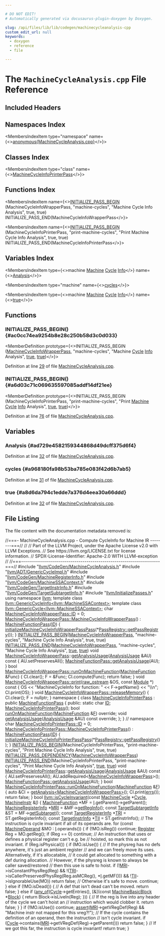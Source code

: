 ```yaml
---

# DO NOT EDIT!
# Automatically generated via docusaurus-plugin-doxygen by Doxygen.

slug: /api/files/lib/lib/codegen/machinecycleanalysis-cpp
custom_edit_url: null
keywords:
  - doxygen
  - reference
  - file

---
```





# The `MachineCycleAnalysis.cpp` File Reference

<DoxygenPage pluginConfig={pluginConfig}>



## Included Headers

<IncludesList>
<IncludesListItem
  filePath="llvm/CodeGen/MachineCycleAnalysis.h"
  permalink="/docs/api/files/include/include/llvm/include/llvm/codegen/machinecycleanalysis-h"
  isLocal="true" />
<IncludesListItem
  filePath="llvm/ADT/GenericCycleImpl.h"
  permalink="/docs/api/files/include/include/llvm/include/llvm/adt/genericcycleimpl-h"
  isLocal="true" />
<IncludesListItem
  filePath="llvm/CodeGen/MachineRegisterInfo.h"
  permalink="/docs/api/files/include/include/llvm/include/llvm/codegen/machineregisterinfo-h"
  isLocal="true" />
<IncludesListItem
  filePath="llvm/CodeGen/MachineSSAContext.h"
  permalink="/docs/api/files/include/include/llvm/include/llvm/codegen/machinessacontext-h"
  isLocal="true" />
<IncludesListItem
  filePath="llvm/CodeGen/TargetInstrInfo.h"
  permalink="/docs/api/files/include/include/llvm/include/llvm/codegen/targetinstrinfo-h"
  isLocal="true" />
<IncludesListItem
  filePath="llvm/CodeGen/TargetSubtargetInfo.h"
  permalink="/docs/api/files/include/include/llvm/include/llvm/codegen/targetsubtargetinfo-h"
  isLocal="true" />
<IncludesListItem
  filePath="llvm/InitializePasses.h"
  permalink="/docs/api/files/include/include/llvm/initializepasses-h"
  isLocal="true" />
</IncludesList>

## Namespaces Index

<MembersIndex>

<MembersIndexItem
  type="namespace"
  name={<><a href="/docs/api/namespaces/anonymous-machinecycleanalysis-cpp-">anonymous&#123;MachineCycleAnalysis.cpp&#125;</a></>}>
</MembersIndexItem>

</MembersIndex>

## Classes Index

<MembersIndex>

<MembersIndexItem
  type="class"
  name={<><a href="/docs/api/classes/anonymous-namespace-machinecycleanalysis-cpp-/machinecycleinfoprinterpass">MachineCycleInfoPrinterPass</a></>}>
</MembersIndexItem>

</MembersIndex>

## Functions Index

<MembersIndex>

<MembersIndexItem
  name={<><a href="#ac0cc74ea9254b8e28c250b58d3c0d033">INITIALIZE&#95;PASS&#95;BEGIN</a> (MachineCycleInfoWrapperPass, &quot;machine-cycles&quot;, &quot;Machine Cycle Info Analysis&quot;, true, true) INITIALIZE&#95;PASS&#95;END(MachineCycleInfoWrapperPass</>}>
</MembersIndexItem>

<MembersIndexItem
  name={<><a href="#a6d03c71c069635597085addf14df21ee">INITIALIZE&#95;PASS&#95;BEGIN</a> (MachineCycleInfoPrinterPass, &quot;print-machine-cycles&quot;, &quot;Print Machine Cycle Info Analysis&quot;, true, true) INITIALIZE&#95;PASS&#95;END(MachineCycleInfoPrinterPass</>}>
</MembersIndexItem>

</MembersIndex>

## Variables Index

<MembersIndex>

<MembersIndexItem
  type={<>machine <a href="/docs/api/files/lib/lib/passes/passbuilderbindings-cpp/#a2e16e55de32fe349f3e8242166918205">Machine</a> <a href="/docs/api/namespaces/llvm/#a60dc5ae8be8d73033ce099677e645b9b">Cycle</a> <a href="/docs/api/files/lib/lib/codegen/lib/codegen/globalisel/cseinfo-cpp/#a75f8a8519c2c9b30e7c06dc5e256fffa">Info</a></>}
  name={<><a href="#ad729e4582159344868d49dcff375d6f4">Analysis</a></>}>
</MembersIndexItem>

<MembersIndexItem
  type="machine"
  name={<><a href="#a968180fa98b53ba785e083f42d6b7ab5">cycles</a></>}>
</MembersIndexItem>

<MembersIndexItem
  type={<>machine <a href="/docs/api/files/lib/lib/passes/passbuilderbindings-cpp/#a2e16e55de32fe349f3e8242166918205">Machine</a> <a href="/docs/api/namespaces/llvm/#a60dc5ae8be8d73033ce099677e645b9b">Cycle</a> <a href="/docs/api/files/lib/lib/codegen/lib/codegen/globalisel/cseinfo-cpp/#a75f8a8519c2c9b30e7c06dc5e256fffa">Info</a></>}
  name={<><a href="#a8d6da794c1edde7a376d4eea30a66ddd">true</a></>}>
</MembersIndexItem>

</MembersIndex>


<SectionDefinition>

## Functions

### INITIALIZE&#95;PASS&#95;BEGIN() {#ac0cc74ea9254b8e28c250b58d3c0d033}

<MemberDefinition
  prototype={<>INITIALIZE&#95;PASS&#95;BEGIN (<a href="/docs/api/classes/llvm/machinecycleinfowrapperpass">MachineCycleInfoWrapperPass</a>, &quot;machine-cycles&quot;, &quot;Machine <a href="/docs/api/namespaces/llvm/#a60dc5ae8be8d73033ce099677e645b9b">Cycle</a> <a href="/docs/api/files/lib/lib/codegen/lib/codegen/globalisel/cseinfo-cpp/#a75f8a8519c2c9b30e7c06dc5e256fffa">Info</a> Analysis&quot;, <a href="/docs/api/files/lib/lib/analysis/basicaliasanalysis-cpp/#af6d5cafbdfc5313e65d990120021a3ec">true</a>, <a href="/docs/api/files/lib/lib/analysis/basicaliasanalysis-cpp/#af6d5cafbdfc5313e65d990120021a3ec">true</a>)</>}>

Definition at line <a href="#l00029">29</a> of file <a href="/docs/api/files/lib/lib/codegen/machinecycleanalysis-cpp">MachineCycleAnalysis.cpp</a>.
</MemberDefinition>

### INITIALIZE&#95;PASS&#95;BEGIN() {#a6d03c71c069635597085addf14df21ee}

<MemberDefinition
  prototype={<>INITIALIZE&#95;PASS&#95;BEGIN (MachineCycleInfoPrinterPass, &quot;print-machine-cycles&quot;, &quot;Print <a href="/docs/api/files/lib/lib/passes/passbuilderbindings-cpp/#a2e16e55de32fe349f3e8242166918205">Machine</a> <a href="/docs/api/namespaces/llvm/#a60dc5ae8be8d73033ce099677e645b9b">Cycle</a> <a href="/docs/api/files/lib/lib/codegen/lib/codegen/globalisel/cseinfo-cpp/#a75f8a8519c2c9b30e7c06dc5e256fffa">Info</a> Analysis&quot;, <a href="/docs/api/files/lib/lib/analysis/basicaliasanalysis-cpp/#af6d5cafbdfc5313e65d990120021a3ec">true</a>, <a href="/docs/api/files/lib/lib/analysis/basicaliasanalysis-cpp/#af6d5cafbdfc5313e65d990120021a3ec">true</a>)</>}>

Definition at line <a href="#l00076">76</a> of file <a href="/docs/api/files/lib/lib/codegen/machinecycleanalysis-cpp">MachineCycleAnalysis.cpp</a>.
</MemberDefinition>

</SectionDefinition>

<SectionDefinition>

## Variables

### Analysis {#ad729e4582159344868d49dcff375d6f4}

<MemberDefinition
  prototype="print machine Print Machine Cycle Info Analysis">

Definition at line <a href="#l00032">32</a> of file <a href="/docs/api/files/lib/lib/codegen/machinecycleanalysis-cpp">MachineCycleAnalysis.cpp</a>.
</MemberDefinition>

### cycles {#a968180fa98b53ba785e083f42d6b7ab5}

<MemberDefinition
  prototype="print machine cycles">

Definition at line <a href="#l00031">31</a> of file <a href="/docs/api/files/lib/lib/codegen/machinecycleanalysis-cpp">MachineCycleAnalysis.cpp</a>.
</MemberDefinition>

### true {#a8d6da794c1edde7a376d4eea30a66ddd}

<MemberDefinition
  prototype="print machine Print Machine Cycle Info true">

Definition at line <a href="#l00032">32</a> of file <a href="/docs/api/files/lib/lib/codegen/machinecycleanalysis-cpp">MachineCycleAnalysis.cpp</a>.
</MemberDefinition>

</SectionDefinition>

## File Listing

The file content with the documentation metadata removed is:

<ProgramListing>

<Link id="l00001" /><CodeLine lineNumber="1"><span class="doxyHighlightComment">//===- MachineCycleAnalysis.cpp - Compute CycleInfo for Machine IR --------===//</span></CodeLine>
<Link id="l00002" /><CodeLine lineNumber="2"><span class="doxyHighlightComment">//</span></CodeLine>
<Link id="l00003" /><CodeLine lineNumber="3"><span class="doxyHighlightComment">// Part of the LLVM Project, under the Apache License v2.0 with LLVM Exceptions.</span></CodeLine>
<Link id="l00004" /><CodeLine lineNumber="4"><span class="doxyHighlightComment">// See https://llvm.org/LICENSE.txt for license information.</span></CodeLine>
<Link id="l00005" /><CodeLine lineNumber="5"><span class="doxyHighlightComment">// SPDX-License-Identifier: Apache-2.0 WITH LLVM-exception</span></CodeLine>
<Link id="l00006" /><CodeLine lineNumber="6"><span class="doxyHighlightComment">//</span></CodeLine>
<Link id="l00007" /><CodeLine lineNumber="7"><span class="doxyHighlightComment">//===----------------------------------------------------------------------===//</span></CodeLine>
<Link id="l00008" /><CodeLine lineNumber="8"></CodeLine>
<Link id="l00009" /><CodeLine lineNumber="9"><span class="doxyHighlightPreprocessor">#include &quot;<a href="/docs/api/files/include/include/llvm/include/llvm/codegen/machinecycleanalysis-h">llvm/CodeGen/MachineCycleAnalysis.h</a>&quot;</span></CodeLine>
<Link id="l00010" /><CodeLine lineNumber="10"><span class="doxyHighlightPreprocessor">#include &quot;<a href="/docs/api/files/include/include/llvm/include/llvm/adt/genericcycleimpl-h">llvm/ADT/GenericCycleImpl.h</a>&quot;</span></CodeLine>
<Link id="l00011" /><CodeLine lineNumber="11"><span class="doxyHighlightPreprocessor">#include &quot;<a href="/docs/api/files/include/include/llvm/include/llvm/codegen/machineregisterinfo-h">llvm/CodeGen/MachineRegisterInfo.h</a>&quot;</span></CodeLine>
<Link id="l00012" /><CodeLine lineNumber="12"><span class="doxyHighlightPreprocessor">#include &quot;<a href="/docs/api/files/include/include/llvm/include/llvm/codegen/machinessacontext-h">llvm/CodeGen/MachineSSAContext.h</a>&quot;</span></CodeLine>
<Link id="l00013" /><CodeLine lineNumber="13"><span class="doxyHighlightPreprocessor">#include &quot;<a href="/docs/api/files/include/include/llvm/include/llvm/codegen/targetinstrinfo-h">llvm/CodeGen/TargetInstrInfo.h</a>&quot;</span></CodeLine>
<Link id="l00014" /><CodeLine lineNumber="14"><span class="doxyHighlightPreprocessor">#include &quot;<a href="/docs/api/files/include/include/llvm/include/llvm/codegen/targetsubtargetinfo-h">llvm/CodeGen/TargetSubtargetInfo.h</a>&quot;</span></CodeLine>
<Link id="l00015" /><CodeLine lineNumber="15"><span class="doxyHighlightPreprocessor">#include &quot;<a href="/docs/api/files/include/include/llvm/initializepasses-h">llvm/InitializePasses.h</a>&quot;</span></CodeLine>
<Link id="l00016" /><CodeLine lineNumber="16"></CodeLine>
<Link id="l00017" /><CodeLine lineNumber="17"><span class="doxyHighlightKeyword">using namespace </span><span class="doxyHighlight"><a href="/docs/api/namespaces/llvm">llvm</a>;</span></CodeLine>
<Link id="l00018" /><CodeLine lineNumber="18"></CodeLine>
<Link id="l00019" /><CodeLine lineNumber="19"><span class="doxyHighlightKeyword">template</span><span class="doxyHighlight"> </span><span class="doxyHighlightKeyword">class </span><span class="doxyHighlight"><a href="/docs/api/classes/llvm/genericcycleinfo">llvm::GenericCycleInfo&lt;llvm::MachineSSAContext&gt;</a>;</span></CodeLine>
<Link id="l00020" /><CodeLine lineNumber="20"><span class="doxyHighlightKeyword">template</span><span class="doxyHighlight"> </span><span class="doxyHighlightKeyword">class </span><span class="doxyHighlight"><a href="/docs/api/classes/llvm/genericcycle">llvm::GenericCycle&lt;llvm::MachineSSAContext&gt;</a>;</span></CodeLine>
<Link id="l00021" /><CodeLine lineNumber="21"></CodeLine>
<Link id="l00022" /><CodeLine lineNumber="22"><span class="doxyHighlightKeywordType">char</span><span class="doxyHighlight"> <a href="/docs/api/classes/llvm/machinecycleinfowrapperpass/#a7eee368f49ed7c38307a48a576de0006">MachineCycleInfoWrapperPass::ID</a> = 0;</span></CodeLine>
<Link id="l00023" /><CodeLine lineNumber="23"></CodeLine>
<Link id="l00024" /><CodeLine lineNumber="24" lineLink="/docs/api/classes/llvm/machinecycleinfowrapperpass/#a125313bddaf556f85f4e39e1071960ae"><span class="doxyHighlight"><a href="/docs/api/classes/llvm/machinecycleinfowrapperpass/#a125313bddaf556f85f4e39e1071960ae">MachineCycleInfoWrapperPass::MachineCycleInfoWrapperPass</a>()</span></CodeLine>
<Link id="l00025" /><CodeLine lineNumber="25"><span class="doxyHighlight">    : <a href="/docs/api/classes/llvm/machinefunctionpass/#a29c81d2386f4a727c6d33413807530c8">MachineFunctionPass</a>(<a href="/docs/api/classes/llvm/machinecycleinfowrapperpass/#a7eee368f49ed7c38307a48a576de0006">ID</a>) &#123;</span></CodeLine>
<Link id="l00026" /><CodeLine lineNumber="26"><span class="doxyHighlight">  <a href="/docs/api/namespaces/llvm/#a55d89b5ea109e821b4f8cc8a7cfadb81">initializeMachineCycleInfoWrapperPassPass</a>(&#42;<a href="/docs/api/classes/llvm/passregistry/#a05a729900b76c89e808c6c3094921b2f">PassRegistry::getPassRegistry</a>());</span></CodeLine>
<Link id="l00027" /><CodeLine lineNumber="27"><span class="doxyHighlight">&#125;</span></CodeLine>
<Link id="l00028" /><CodeLine lineNumber="28"></CodeLine>
<Link id="l00029" /><CodeLine lineNumber="29" lineLink="#ac0cc74ea9254b8e28c250b58d3c0d033"><span class="doxyHighlight"><a href="/docs/api/files/include/include/llvm/passsupport-h/#aaa970fc931c1c63037a8182e028d04b1">INITIALIZE&#95;PASS&#95;BEGIN</a>(<a href="/docs/api/classes/llvm/machinecycleinfowrapperpass">MachineCycleInfoWrapperPass</a>, </span><span class="doxyHighlightStringLiteral">&quot;machine-cycles&quot;</span><span class="doxyHighlight">,</span></CodeLine>
<Link id="l00030" /><CodeLine lineNumber="30"><span class="doxyHighlight">                      </span><span class="doxyHighlightStringLiteral">&quot;Machine Cycle Info Analysis&quot;</span><span class="doxyHighlight">, </span><span class="doxyHighlightKeyword">true</span><span class="doxyHighlight">, </span><span class="doxyHighlightKeyword">true</span><span class="doxyHighlight">)</span></CodeLine>
<Link id="l00031" /><CodeLine lineNumber="31" lineLink="#a968180fa98b53ba785e083f42d6b7ab5"><span class="doxyHighlight"><a href="/docs/api/files/include/include/llvm/passsupport-h/#a74ce8276b89067e806f67c45a6d92575">INITIALIZE&#95;PASS&#95;END</a>(<a href="/docs/api/classes/llvm/machinecycleinfowrapperpass">MachineCycleInfoWrapperPass</a>, </span><span class="doxyHighlightStringLiteral">&quot;machine-cycles&quot;</span><span class="doxyHighlight">,</span></CodeLine>
<Link id="l00032" /><CodeLine lineNumber="32" lineLink="#ad729e4582159344868d49dcff375d6f4"><span class="doxyHighlight">                    </span><span class="doxyHighlightStringLiteral">&quot;Machine Cycle Info Analysis&quot;</span><span class="doxyHighlight">, <a href="/docs/api/files/lib/lib/analysis/basicaliasanalysis-cpp/#af6d5cafbdfc5313e65d990120021a3ec">true</a>, <a href="/docs/api/files/lib/lib/analysis/basicaliasanalysis-cpp/#af6d5cafbdfc5313e65d990120021a3ec">true</a>)</span></CodeLine>
<Link id="l00033" /><CodeLine lineNumber="33"></CodeLine>
<Link id="l00034" /><CodeLine lineNumber="34" lineLink="/docs/api/classes/llvm/machinecycleinfowrapperpass/#ae0312a22d97b4b52f0042774d79b2dee"><span class="doxyHighlightKeywordType">void</span><span class="doxyHighlight"> <a href="/docs/api/classes/llvm/machinecycleinfowrapperpass/#a125313bddaf556f85f4e39e1071960ae">MachineCycleInfoWrapperPass</a>::<a href="/docs/api/classes/llvm/machinecycleinfowrapperpass/#ae0312a22d97b4b52f0042774d79b2dee">getAnalysisUsage</a>(<a href="/docs/api/classes/llvm/analysisusage">AnalysisUsage</a> &amp;AU)</span><span class="doxyHighlightKeyword"> const </span><span class="doxyHighlight">&#123;</span></CodeLine>
<Link id="l00035" /><CodeLine lineNumber="35"><span class="doxyHighlight">  AU.setPreservesAll();</span></CodeLine>
<Link id="l00036" /><CodeLine lineNumber="36"><span class="doxyHighlight">  <a href="/docs/api/classes/llvm/machinefunctionpass/#a864fd57b4304ef933b3281d0ef85a88e">MachineFunctionPass::getAnalysisUsage</a>(AU);</span></CodeLine>
<Link id="l00037" /><CodeLine lineNumber="37"><span class="doxyHighlight">&#125;</span></CodeLine>
<Link id="l00038" /><CodeLine lineNumber="38"></CodeLine>
<Link id="l00039" /><CodeLine lineNumber="39" lineLink="/docs/api/classes/llvm/machinecycleinfowrapperpass/#a45e3658890ae0eb53a8608d7cee01fcc"><span class="doxyHighlightKeywordType">bool</span><span class="doxyHighlight"> <a href="/docs/api/classes/llvm/machinecycleinfowrapperpass/#a45e3658890ae0eb53a8608d7cee01fcc">MachineCycleInfoWrapperPass::runOnMachineFunction</a>(<a href="/docs/api/classes/llvm/machinefunction">MachineFunction</a> &amp;Func) &#123;</span></CodeLine>
<Link id="l00040" /><CodeLine lineNumber="40"><span class="doxyHighlight">  CI.clear();</span></CodeLine>
<Link id="l00041" /><CodeLine lineNumber="41"></CodeLine>
<Link id="l00042" /><CodeLine lineNumber="42"><span class="doxyHighlight">  F = &amp;Func;</span></CodeLine>
<Link id="l00043" /><CodeLine lineNumber="43"><span class="doxyHighlight">  CI.compute(Func);</span></CodeLine>
<Link id="l00044" /><CodeLine lineNumber="44"><span class="doxyHighlight">  </span><span class="doxyHighlightKeywordFlow">return</span><span class="doxyHighlight"> </span><span class="doxyHighlightKeyword">false</span><span class="doxyHighlight">;</span></CodeLine>
<Link id="l00045" /><CodeLine lineNumber="45"><span class="doxyHighlight">&#125;</span></CodeLine>
<Link id="l00046" /><CodeLine lineNumber="46"></CodeLine>
<Link id="l00047" /><CodeLine lineNumber="47" lineLink="/docs/api/classes/llvm/machinecycleinfowrapperpass/#a2416ee051429bfc2ac33ef23f8283988"><span class="doxyHighlightKeywordType">void</span><span class="doxyHighlight"> <a href="/docs/api/classes/llvm/machinecycleinfowrapperpass/#a2416ee051429bfc2ac33ef23f8283988">MachineCycleInfoWrapperPass::print</a>(<a href="/docs/api/classes/llvm/raw-ostream">raw&#95;ostream</a> &amp;OS, </span><span class="doxyHighlightKeyword">const</span><span class="doxyHighlight"> <a href="/docs/api/classes/llvm/module">Module</a> &#42;)</span><span class="doxyHighlightKeyword"> const </span><span class="doxyHighlight">&#123;</span></CodeLine>
<Link id="l00048" /><CodeLine lineNumber="48"><span class="doxyHighlight">  OS &lt;&lt; </span><span class="doxyHighlightStringLiteral">&quot;MachineCycleInfo for function: &quot;</span><span class="doxyHighlight"> &lt;&lt; F-&gt;getName() &lt;&lt; </span><span class="doxyHighlightStringLiteral">&quot;\\n&quot;</span><span class="doxyHighlight">;</span></CodeLine>
<Link id="l00049" /><CodeLine lineNumber="49"><span class="doxyHighlight">  CI.print(OS);</span></CodeLine>
<Link id="l00050" /><CodeLine lineNumber="50"><span class="doxyHighlight">&#125;</span></CodeLine>
<Link id="l00051" /><CodeLine lineNumber="51"></CodeLine>
<Link id="l00052" /><CodeLine lineNumber="52" lineLink="/docs/api/classes/llvm/machinecycleinfowrapperpass/#a10d18e0e754f0de1de69d7f65471554a"><span class="doxyHighlightKeywordType">void</span><span class="doxyHighlight"> <a href="/docs/api/classes/llvm/machinecycleinfowrapperpass/#a10d18e0e754f0de1de69d7f65471554a">MachineCycleInfoWrapperPass::releaseMemory</a>() &#123;</span></CodeLine>
<Link id="l00053" /><CodeLine lineNumber="53"><span class="doxyHighlight">  CI.clear();</span></CodeLine>
<Link id="l00054" /><CodeLine lineNumber="54"><span class="doxyHighlight">  F = </span><span class="doxyHighlightKeyword">nullptr</span><span class="doxyHighlight">;</span></CodeLine>
<Link id="l00055" /><CodeLine lineNumber="55"><span class="doxyHighlight">&#125;</span></CodeLine>
<Link id="l00056" /><CodeLine lineNumber="56"></CodeLine>
<Link id="l00057" /><CodeLine lineNumber="57" lineLink="/docs/api/namespaces/anonymous-machinecycleanalysis-cpp-"><span class="doxyHighlightKeyword">namespace </span><span class="doxyHighlight">&#123;</span></CodeLine>
<Link id="l00058" /><CodeLine lineNumber="58" lineLink="/docs/api/classes/anonymous-namespace-machinecycleanalysis-cpp-/machinecycleinfoprinterpass"><span class="doxyHighlightKeyword">class </span><span class="doxyHighlight"><a href="/docs/api/classes/anonymous-namespace-machinecycleanalysis-cpp-/machinecycleinfoprinterpass/#a0b66c506a44f4bad85f30f975f32a414">MachineCycleInfoPrinterPass</a> : </span><span class="doxyHighlightKeyword">public</span><span class="doxyHighlight"> <a href="/docs/api/classes/llvm/machinefunctionpass/#a29c81d2386f4a727c6d33413807530c8">MachineFunctionPass</a> &#123;</span></CodeLine>
<Link id="l00059" /><CodeLine lineNumber="59"><span class="doxyHighlightKeyword">public</span><span class="doxyHighlight">:</span></CodeLine>
<Link id="l00060" /><CodeLine lineNumber="60" lineLink="/docs/api/classes/anonymous-namespace-machinecycleanalysis-cpp-/machinecycleinfoprinterpass/#a4b9b21155f1e1973596cfb93643417b0"><span class="doxyHighlight">  </span><span class="doxyHighlightKeyword">static</span><span class="doxyHighlight"> </span><span class="doxyHighlightKeywordType">char</span><span class="doxyHighlight"> <a href="/docs/api/classes/anonymous-namespace-machinecycleanalysis-cpp-/machinecycleinfoprinterpass/#a4b9b21155f1e1973596cfb93643417b0">ID</a>;</span></CodeLine>
<Link id="l00061" /><CodeLine lineNumber="61"></CodeLine>
<Link id="l00062" /><CodeLine lineNumber="62"><span class="doxyHighlight">  <a href="/docs/api/classes/anonymous-namespace-machinecycleanalysis-cpp-/machinecycleinfoprinterpass/#a0b66c506a44f4bad85f30f975f32a414">MachineCycleInfoPrinterPass</a>();</span></CodeLine>
<Link id="l00063" /><CodeLine lineNumber="63"></CodeLine>
<Link id="l00064" /><CodeLine lineNumber="64"><span class="doxyHighlight">  </span><span class="doxyHighlightKeywordType">bool</span><span class="doxyHighlight"> <a href="/docs/api/classes/anonymous-namespace-machinecycleanalysis-cpp-/machinecycleinfoprinterpass/#a244db25a09b3907d84c4839019c1648a">runOnMachineFunction</a>(<a href="/docs/api/classes/llvm/machinefunction">MachineFunction</a> &amp;<a href="/docs/api/files/lib/lib/support/md5-cpp/#a96d73bbd7af15cb1fc38c3f4a3bd82e9">F</a>) </span><span class="doxyHighlightKeyword">override</span><span class="doxyHighlight">;</span></CodeLine>
<Link id="l00065" /><CodeLine lineNumber="65"><span class="doxyHighlight">  </span><span class="doxyHighlightKeywordType">void</span><span class="doxyHighlight"> <a href="/docs/api/classes/anonymous-namespace-machinecycleanalysis-cpp-/machinecycleinfoprinterpass/#a5ce22b3c77147de9078aa88e4f33a0cf">getAnalysisUsage</a>(<a href="/docs/api/classes/llvm/analysisusage">AnalysisUsage</a> &amp;AU) </span><span class="doxyHighlightKeyword">const override</span><span class="doxyHighlight">;</span></CodeLine>
<Link id="l00066" /><CodeLine lineNumber="66"><span class="doxyHighlight">&#125;;</span></CodeLine>
<Link id="l00067" /><CodeLine lineNumber="67"><span class="doxyHighlight">&#125; </span><span class="doxyHighlightComment">// namespace</span></CodeLine>
<Link id="l00068" /><CodeLine lineNumber="68"></CodeLine>
<Link id="l00069" /><CodeLine lineNumber="69"><span class="doxyHighlightKeywordType">char</span><span class="doxyHighlight"> <a href="/docs/api/classes/anonymous-namespace-machinecycleanalysis-cpp-/machinecycleinfoprinterpass/#a4b9b21155f1e1973596cfb93643417b0">MachineCycleInfoPrinterPass::ID</a> = 0;</span></CodeLine>
<Link id="l00070" /><CodeLine lineNumber="70"></CodeLine>
<Link id="l00071" /><CodeLine lineNumber="71" lineLink="/docs/api/classes/anonymous-namespace-machinecycleanalysis-cpp-/machinecycleinfoprinterpass/#a0b66c506a44f4bad85f30f975f32a414"><span class="doxyHighlight"><a href="/docs/api/classes/anonymous-namespace-machinecycleanalysis-cpp-/machinecycleinfoprinterpass/#a0b66c506a44f4bad85f30f975f32a414">MachineCycleInfoPrinterPass::MachineCycleInfoPrinterPass</a>()</span></CodeLine>
<Link id="l00072" /><CodeLine lineNumber="72"><span class="doxyHighlight">    : <a href="/docs/api/classes/llvm/machinefunctionpass/#a29c81d2386f4a727c6d33413807530c8">MachineFunctionPass</a>(<a href="/docs/api/classes/anonymous-namespace-machinecycleanalysis-cpp-/machinecycleinfoprinterpass/#a4b9b21155f1e1973596cfb93643417b0">ID</a>) &#123;</span></CodeLine>
<Link id="l00073" /><CodeLine lineNumber="73"><span class="doxyHighlight">  <a href="/docs/api/namespaces/llvm/#ac32be646acc27c1470515722af1ba2ba">initializeMachineCycleInfoPrinterPassPass</a>(&#42;<a href="/docs/api/classes/llvm/passregistry/#a05a729900b76c89e808c6c3094921b2f">PassRegistry::getPassRegistry</a>());</span></CodeLine>
<Link id="l00074" /><CodeLine lineNumber="74"><span class="doxyHighlight">&#125;</span></CodeLine>
<Link id="l00075" /><CodeLine lineNumber="75"></CodeLine>
<Link id="l00076" /><CodeLine lineNumber="76" lineLink="#a6d03c71c069635597085addf14df21ee"><span class="doxyHighlight"><a href="/docs/api/files/include/include/llvm/passsupport-h/#aaa970fc931c1c63037a8182e028d04b1">INITIALIZE&#95;PASS&#95;BEGIN</a>(MachineCycleInfoPrinterPass, </span><span class="doxyHighlightStringLiteral">&quot;print-machine-cycles&quot;</span><span class="doxyHighlight">,</span></CodeLine>
<Link id="l00077" /><CodeLine lineNumber="77"><span class="doxyHighlight">                      </span><span class="doxyHighlightStringLiteral">&quot;Print Machine Cycle Info Analysis&quot;</span><span class="doxyHighlight">, </span><span class="doxyHighlightKeyword">true</span><span class="doxyHighlight">, </span><span class="doxyHighlightKeyword">true</span><span class="doxyHighlight">)</span></CodeLine>
<Link id="l00078" /><CodeLine lineNumber="78"><span class="doxyHighlight"><a href="/docs/api/files/include/include/llvm/passsupport-h/#a14724f1ccf528e73bb29bc9230737967">INITIALIZE&#95;PASS&#95;DEPENDENCY</a>(<a href="/docs/api/classes/llvm/machinecycleinfowrapperpass">MachineCycleInfoWrapperPass</a>)</span></CodeLine>
<Link id="l00079" /><CodeLine lineNumber="79"><span class="doxyHighlight"><a href="/docs/api/files/include/include/llvm/passsupport-h/#a74ce8276b89067e806f67c45a6d92575">INITIALIZE&#95;PASS&#95;END</a>(MachineCycleInfoPrinterPass, </span><span class="doxyHighlightStringLiteral">&quot;print-machine-cycles&quot;</span><span class="doxyHighlight">,</span></CodeLine>
<Link id="l00080" /><CodeLine lineNumber="80"><span class="doxyHighlight">                    </span><span class="doxyHighlightStringLiteral">&quot;Print Machine Cycle Info Analysis&quot;</span><span class="doxyHighlight">, <a href="/docs/api/files/lib/lib/analysis/basicaliasanalysis-cpp/#af6d5cafbdfc5313e65d990120021a3ec">true</a>, <a href="/docs/api/files/lib/lib/analysis/basicaliasanalysis-cpp/#af6d5cafbdfc5313e65d990120021a3ec">true</a>)</span></CodeLine>
<Link id="l00081" /><CodeLine lineNumber="81"></CodeLine>
<Link id="l00082" /><CodeLine lineNumber="82" lineLink="/docs/api/classes/anonymous-namespace-machinecycleanalysis-cpp-/machinecycleinfoprinterpass/#a5ce22b3c77147de9078aa88e4f33a0cf"><span class="doxyHighlightKeywordType">void</span><span class="doxyHighlight"> <a href="/docs/api/classes/anonymous-namespace-machinecycleanalysis-cpp-/machinecycleinfoprinterpass/#a0b66c506a44f4bad85f30f975f32a414">MachineCycleInfoPrinterPass</a>::<a href="/docs/api/classes/anonymous-namespace-machinecycleanalysis-cpp-/machinecycleinfoprinterpass/#a5ce22b3c77147de9078aa88e4f33a0cf">getAnalysisUsage</a>(<a href="/docs/api/classes/llvm/analysisusage">AnalysisUsage</a> &amp;AU)</span><span class="doxyHighlightKeyword"> const </span><span class="doxyHighlight">&#123;</span></CodeLine>
<Link id="l00083" /><CodeLine lineNumber="83"><span class="doxyHighlight">  AU.setPreservesAll();</span></CodeLine>
<Link id="l00084" /><CodeLine lineNumber="84"><span class="doxyHighlight">  AU.addRequired&lt;<a href="/docs/api/classes/llvm/machinecycleinfowrapperpass">MachineCycleInfoWrapperPass</a>&gt;();</span></CodeLine>
<Link id="l00085" /><CodeLine lineNumber="85"><span class="doxyHighlight">  <a href="/docs/api/classes/llvm/machinefunctionpass/#a864fd57b4304ef933b3281d0ef85a88e">MachineFunctionPass::getAnalysisUsage</a>(AU);</span></CodeLine>
<Link id="l00086" /><CodeLine lineNumber="86"><span class="doxyHighlight">&#125;</span></CodeLine>
<Link id="l00087" /><CodeLine lineNumber="87"></CodeLine>
<Link id="l00088" /><CodeLine lineNumber="88" lineLink="/docs/api/classes/anonymous-namespace-machinecycleanalysis-cpp-/machinecycleinfoprinterpass/#a244db25a09b3907d84c4839019c1648a"><span class="doxyHighlightKeywordType">bool</span><span class="doxyHighlight"> <a href="/docs/api/classes/anonymous-namespace-machinecycleanalysis-cpp-/machinecycleinfoprinterpass/#a244db25a09b3907d84c4839019c1648a">MachineCycleInfoPrinterPass::runOnMachineFunction</a>(<a href="/docs/api/classes/llvm/machinefunction">MachineFunction</a> &amp;<a href="/docs/api/files/lib/lib/support/md5-cpp/#a96d73bbd7af15cb1fc38c3f4a3bd82e9">F</a>) &#123;</span></CodeLine>
<Link id="l00089" /><CodeLine lineNumber="89"><span class="doxyHighlight">  </span><span class="doxyHighlightKeyword">auto</span><span class="doxyHighlight"> &amp;CI = <a href="/docs/api/classes/llvm/pass/#a4863e5e463fb79955269fbf7fbf52b80">getAnalysis&lt;MachineCycleInfoWrapperPass&gt;</a>();</span></CodeLine>
<Link id="l00090" /><CodeLine lineNumber="90"><span class="doxyHighlight">  CI.print(<a href="/docs/api/namespaces/llvm/#a9a7b5c68c90f85baaedaa854cc5002cc">errs</a>());</span></CodeLine>
<Link id="l00091" /><CodeLine lineNumber="91"><span class="doxyHighlight">  </span><span class="doxyHighlightKeywordFlow">return</span><span class="doxyHighlight"> </span><span class="doxyHighlightKeyword">false</span><span class="doxyHighlight">;</span></CodeLine>
<Link id="l00092" /><CodeLine lineNumber="92"><span class="doxyHighlight">&#125;</span></CodeLine>
<Link id="l00093" /><CodeLine lineNumber="93"></CodeLine>
<Link id="l00094" /><CodeLine lineNumber="94" lineLink="/docs/api/namespaces/llvm/#a186cd7587b668062d1cbf36fd03c24da"><span class="doxyHighlightKeywordType">bool</span><span class="doxyHighlight"> <a href="/docs/api/namespaces/llvm/#a186cd7587b668062d1cbf36fd03c24da">llvm::isCycleInvariant</a>(</span><span class="doxyHighlightKeyword">const</span><span class="doxyHighlight"> <a href="/docs/api/namespaces/llvm/#af2582bc073a57bab10916632073e24cd">MachineCycle</a> &#42;<a href="/docs/api/namespaces/llvm/#a60dc5ae8be8d73033ce099677e645b9b">Cycle</a>, <a href="/docs/api/classes/llvm/machineinstr">MachineInstr</a> &amp;<a href="/docs/api/files/lib/lib/support/md5-cpp/#ac0eafdc9ee161b71e7af98af736952fd">I</a>) &#123;</span></CodeLine>
<Link id="l00095" /><CodeLine lineNumber="95"><span class="doxyHighlight">  <a href="/docs/api/classes/llvm/machinefunction">MachineFunction</a> &#42;MF = <a href="/docs/api/files/lib/lib/support/md5-cpp/#ac0eafdc9ee161b71e7af98af736952fd">I</a>.getParent()-&gt;getParent();</span></CodeLine>
<Link id="l00096" /><CodeLine lineNumber="96"><span class="doxyHighlight">  <a href="/docs/api/classes/llvm/machineregisterinfo">MachineRegisterInfo</a> &#42;<a href="/docs/api/files/lib/lib/target/lib/target/aarch64/aarch64advsimdscalarpass-cpp/#aacd2ab195054a3e6a74bfbb9d5d571c8">MRI</a> = &amp;MF-&gt;<a href="/docs/api/classes/llvm/machinefunction/#a810234b6b3d223b7c74a4253fcc5ea5e">getRegInfo</a>();</span></CodeLine>
<Link id="l00097" /><CodeLine lineNumber="97"><span class="doxyHighlight">  </span><span class="doxyHighlightKeyword">const</span><span class="doxyHighlight"> <a href="/docs/api/classes/llvm/targetsubtargetinfo">TargetSubtargetInfo</a> &amp;ST = MF-&gt;<a href="/docs/api/classes/llvm/machinefunction/#a3825368aca2bc1550d173660df4da6a6">getSubtarget</a>();</span></CodeLine>
<Link id="l00098" /><CodeLine lineNumber="98"><span class="doxyHighlight">  </span><span class="doxyHighlightKeyword">const</span><span class="doxyHighlight"> <a href="/docs/api/classes/llvm/targetregisterinfo">TargetRegisterInfo</a> &#42;<a href="/docs/api/files/lib/lib/codegen/machinesink-cpp/#a0f36ed1bc17fc1aa97fe291c439a0698">TRI</a> = ST.getRegisterInfo();</span></CodeLine>
<Link id="l00099" /><CodeLine lineNumber="99"><span class="doxyHighlight">  </span><span class="doxyHighlightKeyword">const</span><span class="doxyHighlight"> <a href="/docs/api/classes/llvm/targetinstrinfo">TargetInstrInfo</a> &#42;<a href="/docs/api/files/lib/lib/target/lib/target/hexagon/hexagoncopytocombine-cpp/#a1d40004718218dbdf06b496766299101">TII</a> = ST.getInstrInfo();</span></CodeLine>
<Link id="l00100" /><CodeLine lineNumber="100"></CodeLine>
<Link id="l00101" /><CodeLine lineNumber="101"><span class="doxyHighlight">  </span><span class="doxyHighlightComment">// The instruction is cycle invariant if all of its operands are.</span></CodeLine>
<Link id="l00102" /><CodeLine lineNumber="102"><span class="doxyHighlight">  </span><span class="doxyHighlightKeywordFlow">for</span><span class="doxyHighlight"> (</span><span class="doxyHighlightKeyword">const</span><span class="doxyHighlight"> <a href="/docs/api/classes/llvm/machineoperand">MachineOperand</a> &amp;MO : <a href="/docs/api/files/lib/lib/support/md5-cpp/#ac0eafdc9ee161b71e7af98af736952fd">I</a>.operands()) &#123;</span></CodeLine>
<Link id="l00103" /><CodeLine lineNumber="103"><span class="doxyHighlight">    </span><span class="doxyHighlightKeywordFlow">if</span><span class="doxyHighlight"> (!MO.isReg())</span></CodeLine>
<Link id="l00104" /><CodeLine lineNumber="104"><span class="doxyHighlight">      </span><span class="doxyHighlightKeywordFlow">continue</span><span class="doxyHighlight">;</span></CodeLine>
<Link id="l00105" /><CodeLine lineNumber="105"></CodeLine>
<Link id="l00106" /><CodeLine lineNumber="106"><span class="doxyHighlight">    <a href="/docs/api/classes/llvm/register">Register</a> Reg = MO.getReg();</span></CodeLine>
<Link id="l00107" /><CodeLine lineNumber="107"><span class="doxyHighlight">    </span><span class="doxyHighlightKeywordFlow">if</span><span class="doxyHighlight"> (Reg == 0)</span></CodeLine>
<Link id="l00108" /><CodeLine lineNumber="108"><span class="doxyHighlight">      </span><span class="doxyHighlightKeywordFlow">continue</span><span class="doxyHighlight">;</span></CodeLine>
<Link id="l00109" /><CodeLine lineNumber="109"></CodeLine>
<Link id="l00110" /><CodeLine lineNumber="110"><span class="doxyHighlight">    </span><span class="doxyHighlightComment">// An instruction that uses or defines a physical register can&#39;t e.g. be</span></CodeLine>
<Link id="l00111" /><CodeLine lineNumber="111"><span class="doxyHighlight">    </span><span class="doxyHighlightComment">// hoisted, so mark this as not invariant.</span></CodeLine>
<Link id="l00112" /><CodeLine lineNumber="112"><span class="doxyHighlight">    </span><span class="doxyHighlightKeywordFlow">if</span><span class="doxyHighlight"> (Reg.isPhysical()) &#123;</span></CodeLine>
<Link id="l00113" /><CodeLine lineNumber="113"><span class="doxyHighlight">      </span><span class="doxyHighlightKeywordFlow">if</span><span class="doxyHighlight"> (MO.isUse()) &#123;</span></CodeLine>
<Link id="l00114" /><CodeLine lineNumber="114"><span class="doxyHighlight">        </span><span class="doxyHighlightComment">// If the physreg has no defs anywhere, it&#39;s just an ambient register</span></CodeLine>
<Link id="l00115" /><CodeLine lineNumber="115"><span class="doxyHighlight">        </span><span class="doxyHighlightComment">// and we can freely move its uses. Alternatively, if it&#39;s allocatable,</span></CodeLine>
<Link id="l00116" /><CodeLine lineNumber="116"><span class="doxyHighlight">        </span><span class="doxyHighlightComment">// it could get allocated to something with a def during allocation.</span></CodeLine>
<Link id="l00117" /><CodeLine lineNumber="117"><span class="doxyHighlight">        </span><span class="doxyHighlightComment">// However, if the physreg is known to always be caller saved/restored</span></CodeLine>
<Link id="l00118" /><CodeLine lineNumber="118"><span class="doxyHighlight">        </span><span class="doxyHighlightComment">// then this use is safe to hoist.</span></CodeLine>
<Link id="l00119" /><CodeLine lineNumber="119"><span class="doxyHighlight">        </span><span class="doxyHighlightKeywordFlow">if</span><span class="doxyHighlight"> (!<a href="/docs/api/files/lib/lib/target/lib/target/aarch64/aarch64advsimdscalarpass-cpp/#aacd2ab195054a3e6a74bfbb9d5d571c8">MRI</a>-&gt;isConstantPhysReg(Reg) &amp;&amp;</span></CodeLine>
<Link id="l00120" /><CodeLine lineNumber="120"><span class="doxyHighlight">            !(<a href="/docs/api/files/lib/lib/codegen/machinesink-cpp/#a0f36ed1bc17fc1aa97fe291c439a0698">TRI</a>-&gt;isCallerPreservedPhysReg(Reg.asMCReg(), &#42;<a href="/docs/api/files/lib/lib/support/md5-cpp/#ac0eafdc9ee161b71e7af98af736952fd">I</a>.getMF())) &amp;&amp;</span></CodeLine>
<Link id="l00121" /><CodeLine lineNumber="121"><span class="doxyHighlight">            !<a href="/docs/api/files/lib/lib/target/lib/target/hexagon/hexagoncopytocombine-cpp/#a1d40004718218dbdf06b496766299101">TII</a>-&gt;isIgnorableUse(MO))</span></CodeLine>
<Link id="l00122" /><CodeLine lineNumber="122"><span class="doxyHighlight">          </span><span class="doxyHighlightKeywordFlow">return</span><span class="doxyHighlight"> </span><span class="doxyHighlightKeyword">false</span><span class="doxyHighlight">;</span></CodeLine>
<Link id="l00123" /><CodeLine lineNumber="123"><span class="doxyHighlight">        </span><span class="doxyHighlightComment">// Otherwise it&#39;s safe to move.</span></CodeLine>
<Link id="l00124" /><CodeLine lineNumber="124"><span class="doxyHighlight">        </span><span class="doxyHighlightKeywordFlow">continue</span><span class="doxyHighlight">;</span></CodeLine>
<Link id="l00125" /><CodeLine lineNumber="125"><span class="doxyHighlight">      &#125; </span><span class="doxyHighlightKeywordFlow">else</span><span class="doxyHighlight"> </span><span class="doxyHighlightKeywordFlow">if</span><span class="doxyHighlight"> (!MO.isDead()) &#123;</span></CodeLine>
<Link id="l00126" /><CodeLine lineNumber="126"><span class="doxyHighlight">        </span><span class="doxyHighlightComment">// A def that isn&#39;t dead can&#39;t be moved.</span></CodeLine>
<Link id="l00127" /><CodeLine lineNumber="127"><span class="doxyHighlight">        </span><span class="doxyHighlightKeywordFlow">return</span><span class="doxyHighlight"> </span><span class="doxyHighlightKeyword">false</span><span class="doxyHighlight">;</span></CodeLine>
<Link id="l00128" /><CodeLine lineNumber="128"><span class="doxyHighlight">      &#125; </span><span class="doxyHighlightKeywordFlow">else</span><span class="doxyHighlight"> </span><span class="doxyHighlightKeywordFlow">if</span><span class="doxyHighlight"> (<a href="/docs/api/namespaces/llvm/#a61d13d6824ec46c31260a4fd0997eda0">any&#95;of</a>(<a href="/docs/api/namespaces/llvm/#a60dc5ae8be8d73033ce099677e645b9b">Cycle</a>-&gt;getEntries(),</span></CodeLine>
<Link id="l00129" /><CodeLine lineNumber="129"><span class="doxyHighlight">                        &#91;&amp;&#93;(</span><span class="doxyHighlightKeyword">const</span><span class="doxyHighlight"> <a href="/docs/api/classes/llvm/machinebasicblock">MachineBasicBlock</a> &#42;<a href="/docs/api/namespaces/llvm/#a0e00fad9c34de40b1e31f3aa6f8e024cae1e4c8c9ccd9fc39c391da4bcd093fb2">Block</a>) &#123;</span></CodeLine>
<Link id="l00130" /><CodeLine lineNumber="130"><span class="doxyHighlight">                          return Block-&gt;isLiveIn(Reg);</span></CodeLine>
<Link id="l00131" /><CodeLine lineNumber="131"><span class="doxyHighlight">                        &#125;)) &#123;</span></CodeLine>
<Link id="l00132" /><CodeLine lineNumber="132"><span class="doxyHighlight">        </span><span class="doxyHighlightComment">// If the reg is live into any header of the cycle we can&#39;t hoist an</span></CodeLine>
<Link id="l00133" /><CodeLine lineNumber="133"><span class="doxyHighlight">        </span><span class="doxyHighlightComment">// instruction which would clobber it.</span></CodeLine>
<Link id="l00134" /><CodeLine lineNumber="134"><span class="doxyHighlight">        </span><span class="doxyHighlightKeywordFlow">return</span><span class="doxyHighlight"> </span><span class="doxyHighlightKeyword">false</span><span class="doxyHighlight">;</span></CodeLine>
<Link id="l00135" /><CodeLine lineNumber="135"><span class="doxyHighlight">      &#125;</span></CodeLine>
<Link id="l00136" /><CodeLine lineNumber="136"><span class="doxyHighlight">    &#125;</span></CodeLine>
<Link id="l00137" /><CodeLine lineNumber="137"></CodeLine>
<Link id="l00138" /><CodeLine lineNumber="138"><span class="doxyHighlight">    </span><span class="doxyHighlightKeywordFlow">if</span><span class="doxyHighlight"> (!MO.isUse())</span></CodeLine>
<Link id="l00139" /><CodeLine lineNumber="139"><span class="doxyHighlight">      </span><span class="doxyHighlightKeywordFlow">continue</span><span class="doxyHighlight">;</span></CodeLine>
<Link id="l00140" /><CodeLine lineNumber="140"></CodeLine>
<Link id="l00141" /><CodeLine lineNumber="141"><span class="doxyHighlight">    <a href="/docs/api/files/lib/lib/target/lib/target/amdgpu/silowercontrolflow-cpp/#a4868c5d81c5ccc98c47aeab6244346a0">assert</a>(<a href="/docs/api/files/lib/lib/target/lib/target/aarch64/aarch64advsimdscalarpass-cpp/#aacd2ab195054a3e6a74bfbb9d5d571c8">MRI</a>-&gt;getVRegDef(Reg) &amp;&amp; </span><span class="doxyHighlightStringLiteral">&quot;Machine instr not mapped for this vreg?!&quot;</span><span class="doxyHighlight">);</span></CodeLine>
<Link id="l00142" /><CodeLine lineNumber="142"></CodeLine>
<Link id="l00143" /><CodeLine lineNumber="143"><span class="doxyHighlight">    </span><span class="doxyHighlightComment">// If the cycle contains the definition of an operand, then the instruction</span></CodeLine>
<Link id="l00144" /><CodeLine lineNumber="144"><span class="doxyHighlight">    </span><span class="doxyHighlightComment">// isn&#39;t cycle invariant.</span></CodeLine>
<Link id="l00145" /><CodeLine lineNumber="145"><span class="doxyHighlight">    </span><span class="doxyHighlightKeywordFlow">if</span><span class="doxyHighlight"> (<a href="/docs/api/namespaces/llvm/#a60dc5ae8be8d73033ce099677e645b9b">Cycle</a>-&gt;contains(<a href="/docs/api/files/lib/lib/target/lib/target/aarch64/aarch64advsimdscalarpass-cpp/#aacd2ab195054a3e6a74bfbb9d5d571c8">MRI</a>-&gt;getVRegDef(Reg)-&gt;getParent()))</span></CodeLine>
<Link id="l00146" /><CodeLine lineNumber="146"><span class="doxyHighlight">      </span><span class="doxyHighlightKeywordFlow">return</span><span class="doxyHighlight"> </span><span class="doxyHighlightKeyword">false</span><span class="doxyHighlight">;</span></CodeLine>
<Link id="l00147" /><CodeLine lineNumber="147"><span class="doxyHighlight">  &#125;</span></CodeLine>
<Link id="l00148" /><CodeLine lineNumber="148"></CodeLine>
<Link id="l00149" /><CodeLine lineNumber="149"><span class="doxyHighlight">  </span><span class="doxyHighlightComment">// If we got this far, the instruction is cycle invariant!</span></CodeLine>
<Link id="l00150" /><CodeLine lineNumber="150"><span class="doxyHighlight">  </span><span class="doxyHighlightKeywordFlow">return</span><span class="doxyHighlight"> </span><span class="doxyHighlightKeyword">true</span><span class="doxyHighlight">;</span></CodeLine>
<Link id="l00151" /><CodeLine lineNumber="151"><span class="doxyHighlight">&#125;</span></CodeLine>

</ProgramListing>


</DoxygenPage>
